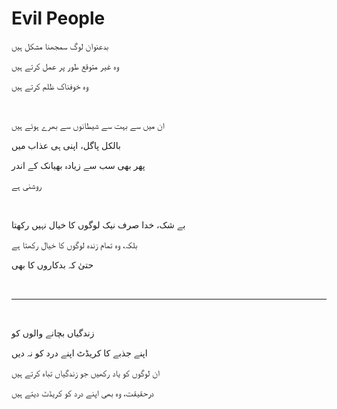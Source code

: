 # Evil People

بدعنوان لوگ سمجھنا مشکل ہیں

وہ غیر متوقع طور پر عمل کرتے ہیں

وہ خوفناک ظلم کرتے ہیں

<p></p>

<br />

ان میں سے بہت سے شیطانوں سے بھرے ہوئے ہیں

بالکل پاگل، اپنی ہی عذاب میں

پھر بھی سب سے زیادہ بھیانک کے اندر

روشنی ہے

<br />

بے شک، خدا صرف نیک لوگوں کا خیال نہیں رکھتا

بلکہ، وہ تمام زندہ لوگوں کا خیال رکھتا ہے

حتیٰ کہ بدکاروں کا بھی

<p></p>

<br />

---

<br />

زندگیاں بچانے والوں کو

اپنے جذبے کا کریڈٹ اپنے درد کو نہ دیں

ان لوگوں کو یاد رکھیں جو زندگیاں تباہ کرتے ہیں

درحقیقت، وہ بھی اپنے درد کو کریڈٹ دیتے ہیں